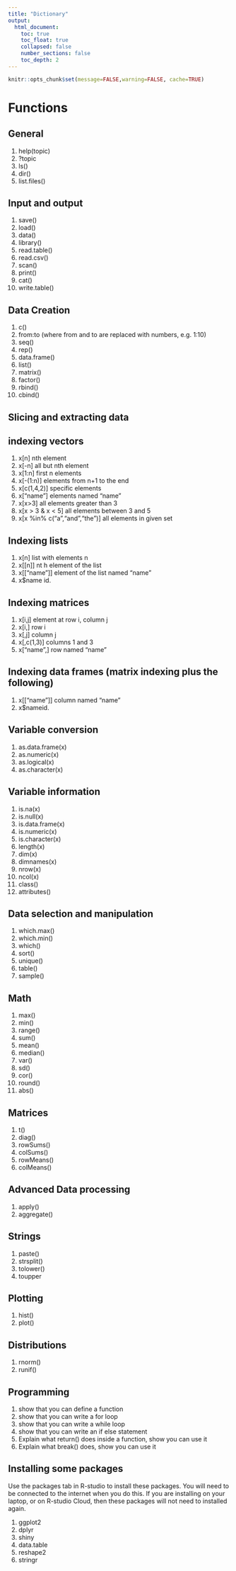 ```yaml
---
title: "Dictionary"
output: 
  html_document:
    toc: true
    toc_float: true
    collapsed: false
    number_sections: false
    toc_depth: 2
---
```


```r
knitr::opts_chunk$set(message=FALSE,warning=FALSE, cache=TRUE)
```

# Functions

## General

1. help(topic) 
2. ?topic
3. ls()
4. dir()
5. list.files()


## Input and output

1. save()
2. load()
3. data()
4. library()
5. read.table()
6. read.csv()
7. scan()
8. print()
9. cat()
10. write.table()

## Data Creation

1. c()
2. from:to (where from and to are replaced with numbers, e.g. 1:10)
3. seq()
4. rep()
5. data.frame()
6. list()
7. matrix()
8. factor()
9. rbind()
10. cbind()

## Slicing and extracting data

## indexing vectors

1. x[n] nth element
2. x[-n] all but nth element
3. x[1:n] first n elements
4. x[-(1:n)] elements from n+1 to the end
5. x[c(1,4,2)] specific elements
6. x["name"] elements named "name"
7. x[x>3] all elements greater than 3
8. x[x > 3 & x < 5] all elements between 3 and 5
9. x[x %in% c("a","and","the")] all elements in given set

## Indexing lists
1. x[n] list with elements n
2. x[[n]] nt h element of the list
3. x[["name"]] element of the list named "name"
4. x$name id.

## Indexing matrices
1. x[i,j] element at row i, column j
2. x[i,] row i
3. x[,j] column j
4. x[,c(1,3)] columns 1 and 3
5. x["name",] row named "name"

## Indexing data frames (matrix indexing plus the following) 
1. x[["name"]] column named "name"
2. x$nameid.

## Variable conversion

1. as.data.frame(x)
2. as.numeric(x)
3. as.logical(x)
4. as.character(x)

## Variable information
1. is.na(x)
2. is.null(x)
3. is.data.frame(x)
4. is.numeric(x)
5. is.character(x)
6. length(x)
7. dim(x)
8. dimnames(x)
9. nrow(x)
10. ncol(x)
11. class()
12. attributes()

## Data selection and manipulation
1. which.max()
2. which.min()
3. which()
4. sort()
5. unique()
6. table()
7. sample()

## Math
1. max()
2. min()
3. range()
4. sum()
5. mean()
6. median()
7. var()
8. sd()
9. cor()
10. round()
11. abs()

## Matrices
1. t()
2. diag()
3. rowSums()
4. colSums()
5. rowMeans()
6. colMeans()

## Advanced Data processing
1. apply()
2. aggregate()

## Strings
1. paste()
2. strsplit()
3. tolower()
4. toupper

## Plotting
1. hist()
2. plot()

## Distributions
1. rnorm()
2. runif()

## Programming
1. show that you can define a function
2. show that you can write a for loop
3. show that you can write a while loop
4. show that you can write an if else statement
5. Explain what return() does inside a function, show you can use it
6. Explain what break() does, show you can use it

## Installing some packages

Use the packages tab in R-studio to install these packages. You will need to be connected to the internet when you do this. If you are installing on your laptop, or on R-studio Cloud, then these packages will not need to installed again. 

1. ggplot2
2. dplyr
3. shiny
4. data.table
5. reshape2
6. stringr

